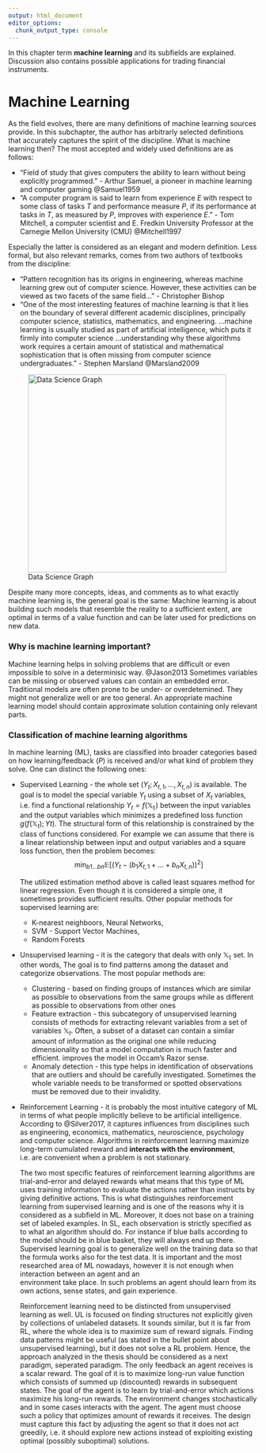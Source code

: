 ```yaml
---
output: html_document
editor_options: 
  chunk_output_type: console
---
```


In this chapter term **machine learning** and its subfields are explained. Discussion also contains possible applications
for trading financial instruments.

# Machine Learning

  As the field evolves, there are many definitions of machine learning sources provide. In this subchapter, the author has arbitrarly selected definitions that accurately captures the spirit of the discipline.
What is machine learning then? The most accepted and widely used definitions are as follows:

* "Field of study that gives computers the ability to learn without being explicitly programmed." - Arthur Samuel, a pioneer in machine learning and computer gaming @Samuel1959
* "A computer program is said to learn from experience $E$ with respect to some class of tasks $T$ and performance measure $P$, 
if its performance at tasks in $T$, as measured by $P$, improves with experience $E$." - Tom Mitchell, a computer scientist and E. Fredkin University Professor at the Carnegie Mellon University (CMU) @Mitchell1997

Especially the latter is considered as an elegant and modern definition. Less formal, but also relevant remarks, comes from two authors of textbooks from the discipline:

* "Pattern recognition has its origins in engineering, whereas machine learning grew out of computer science. However, these activities can be viewed as two facets of the same field…" - Christopher Bishop
* "One of the most interesting features of machine learning is that it lies on the boundary of several different academic disciplines, principally computer science, statistics, mathematics, and engineering. …machine learning is usually studied as part of artificial intelligence, which puts it firmly into computer science …understanding why these algorithms work requires a certain amount of statistical and mathematical sophistication that is often missing from computer science undergraduates." - Stephen Marsland @Marsland2009

![Data Science Graph](../img/data_science.png){width=400px; height=400px}

Despite many more concepts, ideas, and comments as to what exactly machine learning is,  the general goal is the same:
Machine learning is about building such models that resemble the reality to a sufficient extent, are optimal in terms of a value function and can be later used for predictions on new data.

### Why is machine learning important?

Machine learning helps in solving problems that are difficult or even impossible to solve in a determinisic way. @Jason2013
Sometimes variables can be missing or observed values can contain an embedded error. Traditional models are often prone to be
under- or overdetemined. They might not generalize well or are too general. An appropriate machine learning model should contain approximate solution containing only relevant parts.

### Classification of machine learning algorithms

In machine learning (ML), tasks are classified into broader categories based on how learning/feedback ($P$) is received and/or what kind of problem they solve. One can distinct the following ones:

* Supervised Learning - the whole set $(Y_t;X_{t, 1}, ..., X_{t,n})$
is available. The goal is to model the special variable $Y_t$ using a subset
of $X_t$ variables, i.e. find a functional relationship $Y_t = f(\mathbb{X_t})$ between the input variables and the output variables which
minimizes a predefined loss function $g(f(\mathbb{X}_t);Yt)$. The structural form of this
relationship is constrained by the class of functions considered. For example
we can assume that there is a linear relationship between input and output
variables and a square loss function, then the problem becomes:
  $$\min_{b1\dots bn}\mathbb{E[}(Y_t-(b_1X_{t,1}+\dots+b_nX_{t,n}))^2]$$

    The utilized estimation method above is called least squares method for linear regression. Even though it is considered a simple one, it sometimes provides sufficient results. Other popular methods for supervised learning are:
    + K-nearest neighboors, Neural Networks, 
    + SVM - Support Vector Machines,
    + Random Forests

* Unsupervised learning - it is the category that deals with only $\mathbb{X_t}$ set. In other words, The goal is to find patterns among the dataset and categorize observations. The most popular methods are:
    + Clustering - based on finding groups of instances which are similar as possible to observations from the same groups while as different as possible to observations from other ones
    + Feature extraction - this subcategory of unsupervised learning consists of methods for 
 extracting relevant variables from a set of variables $\mathbb{X}_t$. Often, a subset of a dataset can
 contain a similar amount of information as the original one while reducing dimensionality so that a model computation is much
 faster and efficient. improves the model in Occam's Razor sense.
    + Anomaly detection - this type helps in identification of observations that are outliers and should be carefully investigated.
 Sometimes the whole variable needs to be transformed or spotted observations must be removed due to their invalidity.
* Reinforcement Learning - it is probably the most intuitive category of ML in terms of what people implicitly believe to be artificial intelligence. According to @Silver2017, it captures influences from disciplines such as engineering, economics, mathematics, neuroscience, psychology and computer science. Algorithms in reinforcement learning maximize long-term cumulated reward and **interacts with the environment**, i.e. are convenient when a problem is 
not stationary. 

    The two most specific features of reinforcement learning algorithms are trial-and-error and delayed rewards what means 
    that this type of ML uses training information to evaluate the actions rather than instructs by giving definitive 
    actions. This is what distinguishes reinforcement learning from supervised learning and is one 
    of the reasons why it is     considered as a subfield in ML. 
    Moreover, it does not base on a training set of labeled examples. In SL, each observation is 
    strictly specified as to what an     algorithm should do. For instance if blue balls according 
    to the model should be in blue basket, 
    they will always end up there.     
    Supervised learning goal is to generalize well on the training data so that the formula works 
    also for the test data. It is     important and the most researched area of ML nowadays, 
    however it is not enough when interaction between an agent and an     
    environment take place. In such problems an agent should learn from its own actions, sense states,
    and gain experience.

     Reinforcement learning need to be distincted from unsupervised learning as well. 
     UL is focused on finding structures not explicitly given by collections of unlabeled datasets. 
     It sounds similar, but it is far from RL, where the whole idea is to maximize sum of reward signals.
     Finding data patterns might be useful (as stated in the bullet point about unsupervised learning),
     but it does not solve a RL problem. Hence, the approach analyzed in the thesis should be 
     considered as a next paradigm, seperated      paradigm.
       The only feedback an agent receives is a scalar reward. The goal of it is
     to maximize long-run value function which consists of summed up (discounted) rewards in subsequent states.
     The goal of the agent is to learn by trial-and-error which actions maximize his long-run rewards. 
     The environment changes stochastically and  in some cases interacts with the agent. The agent must choose such a policy that      optimizes amount of rewards it receives.
     The design must capture this fact by adjusting the agent so that it does not act greedily, i.e. it should explore new 
     actions instead of exploiting existing optimal (possibly suboptimal) solutions.

